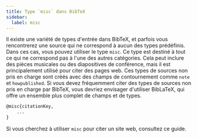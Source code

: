 ```yaml
---
title: Type `misc` dans BibTeX
sidebar:
  label: misc
---
```



Il existe une variété de types d'entrée dans BibTeX, et parfois vous rencontrerez une source qui ne correspond à aucun des types prédéfinis. Dans ces cas, vous pouvez utiliser le type `misc`. Ce type est destiné à tout ce qui ne correspond pas à l'une des autres catégories. Cela peut inclure des pièces musicales ou des diapositives de conférence, mais il est principalement utilisé pour citer des pages web. Ces types de sources non pris en charge sont créés avec des champs de contournement comme `note` et `howpublished`. Si vous devez fréquemment citer des types de sources non pris en charge par BibTeX, vous devriez envisager d'utiliser BibLaTeX, qui offre un ensemble plus complet de champs et de types.

<CiteDrive/>

```latex
@misc{citationKey,
	...
}
```

Si vous cherchez à utiliser `misc` pour citer un site web, consultez ce guide.
